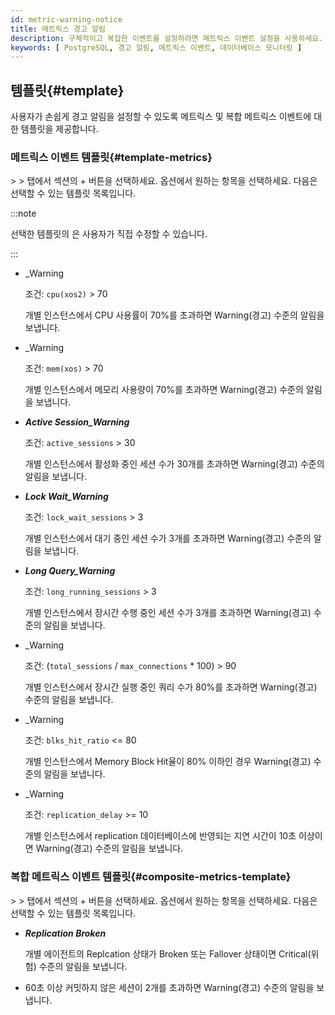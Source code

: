 ```yaml
---
id: metric-warning-notice
title: 메트릭스 경고 알림
description: 구체적이고 복잡한 이벤트를 설정하려면 메트릭스 이벤트 설정을 사용하세요.
keywords: [ PostgreSQL, 경고 알림, 메트릭스 이벤트, 데이터베이스 모니터링 ]
---
```



<Metricswarningnotice /> 


<Compositemetricswarningnotice /> 


<Metricseventmodifydelete />


<Metricseventconditionselecttargetguide />

## 템플릿{#template}

사용자가 손쉽게 경고 알림을 설정할 수 있도록 메트릭스 및 복합 메트릭스 이벤트에 대한 템플릿을 제공합니다.

### 메트릭스 이벤트 템플릿{#template-metrics}

<Cmdname sid="event_statistic" className="uitext" /> &gt; <Cmdname sid="event_setting" className="uitext" /> &gt; <Cmdname sid="metrics" className="uitext" /> 탭에서 <Cmdname sid="metrics" className="uitext" /> 섹션의 <span class="uitext">+</span> <Cmdname sid="add_notification" className="uitext" /> 버튼을 선택하세요. <Cmdname sid="template" className="uitext" /> 옵션에서 원하는 항목을 선택하세요. 다음은 선택할 수 있는 템플릿 목록입니다.

:::note

선택한 템플릿의 <Cmdname sid="metrics_event_rules" className="uitext" />은 사용자가 직접 수정할 수 있습니다.

:::

* <p><Cmdname sid="cpu_usage" className="uitext" /><span class="uitext">_Warning</span></p>

  조건: `cpu(xos2)` > 70

  개별 인스턴스에서 CPU 사용률이 70%를 초과하면 <span class='slow'>Warning</span>(경고) 수준의 알림을 보냅니다.

* <p><Cmdname sid="memory_usage" className="uitext" /><span class="uitext">_Warning</span></p>

  조건: `mem(xos)` > 70

  개별 인스턴스에서 메모리 사용량이 70%를 초과하면 <span class='slow'>Warning</span>(경고) 수준의 알림을 보냅니다.

* ***Active Session_Warning***

  조건: `active_sessions` > 30

  개별 인스턴스에서 활성화 중인 세션 수가 30개를 초과하면 <span class='slow'>Warning</span>(경고) 수준의 알림을 보냅니다.

* ***Lock Wait_Warning***

  조건: `lock_wait_sessions` > 3

  개별 인스턴스에서 대기 중인 세션 수가 3개를 초과하면 <span class='slow'>Warning</span>(경고) 수준의 알림을 보냅니다.

* ***Long Query_Warning***

  조건: `long_running_sessions` > 3

  개별 인스턴스에서 장시간 수행 중인 세션 수가 3개를 초과하면 <span class='slow'>Warning</span>(경고) 수준의 알림을 보냅니다.

* <p><Cmdname sid="TTL07136" className="uitext" /><span class="uitext">_Warning</span></p>

  조건: (`total_sessions` / `max_connections` * 100) > 90

  개별 인스턴스에서 장시간 실행 중인 쿼리 수가 80%를 초과하면 <span class='slow'>Warning</span>(경고) 수준의 알림을 보냅니다.

* <p><Cmdname sid="TTL07137" className="uitext" /><span class="uitext">_Warning</span></p>

  조건: `blks_hit_ratio` \<\= 80

  개별 인스턴스에서 Memory Block Hit율이 80% 이하인 경우 <span class='slow'>Warning</span>(경고) 수준의 알림을 보냅니다.

* <p><Cmdname sid="TTL07138" className="uitext" /><span class="uitext">_Warning</span></p>

  조건: `replication_delay` \>\= 10

  개별 인스턴스에서 replication 데이터베이스에 반영되는 지연 시간이 10초 이상이면 <span class='slow'>Warning</span>(경고) 수준의 알림을 보냅니다.

### 복합 메트릭스 이벤트 템플릿{#composite-metrics-template}

<Cmdname sid="event_statistic" className="uitext" /> &gt; <Cmdname sid="event_setting" className="uitext" /> &gt; <Cmdname sid="metrics" className="uitext" /> 탭에서 <Cmdname sid="composite_metrics" className="uitext" /> 섹션의 <span class="uitext">+</span> <Cmdname sid="add_notification" className="uitext" /> 버튼을 선택하세요. <Cmdname sid="template" className="uitext" /> 옵션에서 원하는 항목을 선택하세요. 다음은 선택할 수 있는 템플릿 목록입니다.

* ***Replication Broken***

  개별 에이전트의 Replcation 상태가 Broken 또는 Fallover 상태이면 <span class='vslow'>Critical</span>(위험) 수준의 알림을 보냅니다.

* <p><Cmdname sid="TTL07141" className="uitext" /></p>

  60초 이상 커밋하지 않은 세션이 2개를 초과하면 <span class='slow'>Warning</span>(경고) 수준의 알림을 보냅니다.